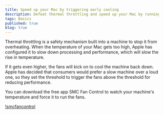 ```yaml
---
title: Speed up your Mac by triggering early cooling
description: Defeat thermal throttling and speed up your Mac by running the fans sooner
tags: Basics
published: true
blog: true
---
```


Thermal throttling is a safety mechanism built into a machine to stop it from overheating. When the temperature of your Mac gets too high, Apple has configured it to slow down processing and performance, which will slow the rise in temperature.

If it gets even higher, the fans will kick on to cool the machine back down. Apple has decided that consumers would prefer a slow machine over a loud one, so they set the threshold to trigger the fans above the threshold for reducing performance.

You can download the free app SMC Fan Control to watch your machine's temperature and force it to run the fans.

[!smcfancontrol](2021-06-02-16-20-02.png)
